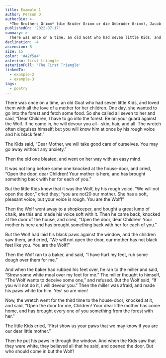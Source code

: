 ```yaml
---
title: Example 1
author: Person D
authorBio: >-
  *The Brothers Grimm* (die Brüder Grimm or die Gebrüder Grimm), Jacob (1785–1863) and Wilhelm (1786–1859), were German academics, [philologists](https://example.com), cultural researchers, lexicographers, and authors who together collected and published folklore.
publishedOn: '2022-07-17'
summary: >-
  There was once on a time, an old Goat who had seven little Kids, and loved them with all the love of a mother for her children.
declination: -4
ascension: 8
size: 15
color: '#42f5a4'
asterism: first-triangle
asterismFull: 'The First Triangle'
linkedTo:
  - example-2
  - example-3
tags:
  - poetry
---
```


There was once on a time, an old Goat who had seven little Kids, and loved them with all the love of a mother for her children. One day, she wanted to go into the forest and fetch some food. So she called all seven to her and said, “Dear Children, I have to go into the forest. Be on your guard against the Wolf. If he come in, he will devour you all—skin, hair, and all. The wretch often disguises himself; but you will know him at once by his rough voice and his black feet.”

The Kids said, “Dear Mother, we will take good care of ourselves. You may go away without any anxiety.”

Then the old one bleated, and went on her way with an easy mind.

It was not long before some one knocked at the house-door, and cried, “Open the door, dear Children! Your mother is here, and has brought something back with her for each of you.”

But the little Kids knew that it was the Wolf, by his rough voice. “We will not open the door,” cried they; “you are not20 our mother. She has a soft, pleasant voice, but your voice is rough. You are the Wolf!”

Then the Wolf went away to a shopkeeper, and bought a great lump of chalk, ate this and made his voice soft with it. Then he came back, knocked at the door of the house, and cried, “Open the door, dear Children! Your mother is here and has brought something back with her for each of you.”

But the Wolf had laid his black paws against the window, and the children saw them, and cried, “We will not open the door, our mother has not black feet like you. You are the Wolf!”

Then the Wolf ran to a baker, and said, “I have hurt my feet, rub some dough over them for me.”

And when the baker had rubbed his feet over, he ran to the miller and said, “Strew some white meal over my feet for me.” The miller thought to himself, “The Wolf wants to deceive some one,” and refused. But the Wolf said, “If you will not do it, I will devour you.” Then the miller was afraid, and made his paws white for him. Yes! so are men!

Now, the wretch went for the third time to the house-door, knocked at it, and said, “Open the door for me, Children! Your dear little mother has come home, and has brought every one of you something from the forest with her.”

The little Kids cried, “First show us your paws that we may know if you are our dear little mother.”

Then he put his paws in through the window. And when the Kids saw that they were white, they believed all that he said, and opened the door. But who should come in but the Wolf!
